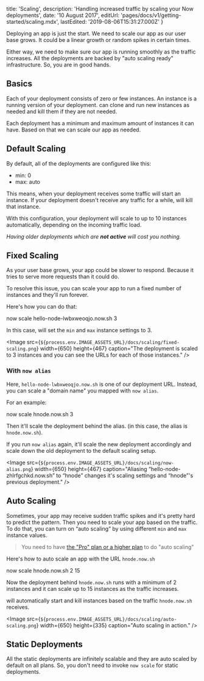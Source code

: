
  title: 'Scaling',
  description: 'Handling increased traffic by scaling your Now deployments',
  date: '10 August 2017',
  editUrl: 'pages/docs/v1/getting-started/scaling.mdx',
  lastEdited: '2019-08-06T15:31:27.000Z'
}

Deploying an app is just the start. We need to scale our app as our user base grows. It could be a linear growth or random spikes in certain times.

Either way, we need to make sure our app is running smoothly as the traffic increases. All the <Now color="#000"/> deployments are backed by "auto scaling ready" infrastructure. So, you are in good hands.

## Basics

Each of your <Now color="#000"/> deployment consists of zero or few instances. An instance is a running version of your deployment. <Now color="#000"/> can clone and run new instances as needed and kill them if they are not needed.

Each deployment has a minimum and maximum amount of instances it can have. Based on that we can scale our app as needed.

## Default Scaling

By default, all of the deployments are configured like this:

- min: 0
- max: auto

This means, when your deployment receives some traffic <Now color="#000"/> will start an instance. If your deployment doesn't receive any traffic for a while, <Now color="#000"/> will kill that instance.

With this configuration, your deployment will scale to up to 10 instances automatically, depending on the incoming traffic load.

_Having older deployments which are **not active** will cost you nothing._

## Fixed Scaling

As your user base grows, your app could be slower to respond. Because it tries to serve more requests than it could do.

To resolve this issue, you can scale your app to run a fixed number of instances and they'll run forever.

Here's how you can do that:

<TerminalInput>now scale hello-node-lwbxweoqjo.now.sh 3</TerminalInput>

In this case, <Now color="#000"/> will set the `min` and `max` instance settings to 3.

<Image
  src={`${process.env.IMAGE_ASSETS_URL}/docs/scaling/fixed-scaling.png`}
  width={650}
  height={467}
  caption="The deployment is scaled to 3 instances and you can see the URLs for each of those instances."
/>

### With `now alias`

Here, `hello-node-lwbxweoqjo.now.sh` is one of our deployment URL. Instead, you can scale a "domain name" you mapped with `now alias`.

For an example:

<TerminalInput>now scale hnode.now.sh 3</TerminalInput>

Then it'll scale the deployment behind the alias. (in this case, the alias is `hnode.now.sh`).

If you run `now alias` again, it'll scale the new deployment accordingly and scale down the old deployment to the <InternalLink href="/docs/getting-started/scaling#default-scaling">default scaling setup</InternalLink>.

<Image
  src={`${process.env.IMAGE_ASSETS_URL}/docs/scaling/now-alias.png`}
  width={650}
  height={467}
  caption="Aliasing “hello-node-zhlrfgchkd.now.sh” to “hnode” changes it's scaling settings and “hnode”'s previous deployment."
/>

## Auto Scaling

Sometimes, your app may receive sudden traffic spikes and it's pretty hard to predict the pattern. Then you need to scale your app based on the traffic. To do that, you can turn on “auto scaling” by using different `min` and `max` instance values.

> You need to have [the "Pro" plan or a higher plan](/pricing/v1) to do "auto scaling"

Here's how to auto scale an app with the URL `hnode.now.sh`

<TerminalInput>now scale hnode.now.sh 2 15</TerminalInput>

Now the deployment behind `hnode.now.sh` runs with a minimum of 2 instances and it can scale up to 15 instances as the traffic increases.

<Now color="#000"/> will automatically start and kill instances based on the traffic `hnode.now.sh` receives.

<Image
  src={`${process.env.IMAGE_ASSETS_URL}/docs/scaling/auto-scaling.png`}
  width={650}
  height={335}
  caption="Auto scaling in action."
/>

## Static Deployments

All the static deployments are infinitely scalable and they are auto scaled by default on all plans.
So, you don't need to invoke `now scale` for static deployments.

